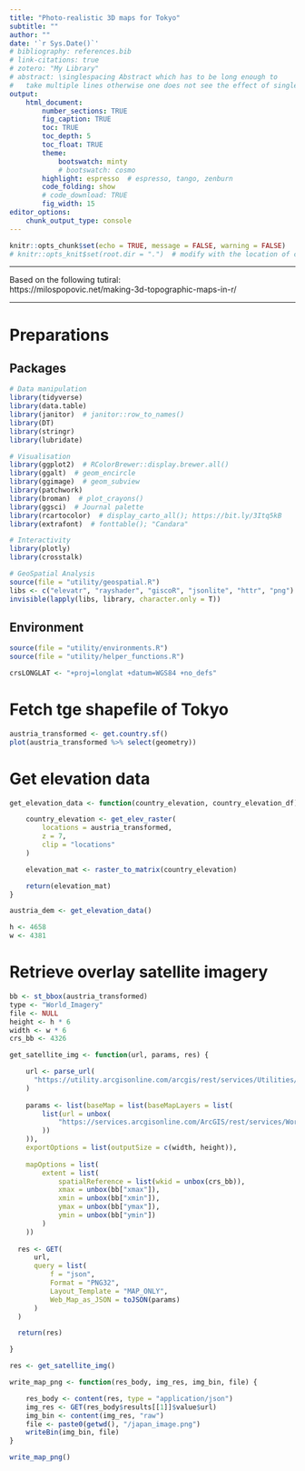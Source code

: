```yaml
---
title: "Photo-realistic 3D maps for Tokyo"
subtitle: ""
author: ""
date: '`r Sys.Date()`'
# bibliography: references.bib
# link-citations: true
# zotero: "My Library"
# abstract: \singlespacing Abstract which has to be long enough to 
#   take multiple lines otherwise one does not see the effect of single-spacing.
output: 
    html_document:
        number_sections: TRUE
        fig_caption: TRUE
        toc: TRUE
        toc_depth: 5
        toc_float: TRUE
        theme:
            bootswatch: minty
            # bootswatch: cosmo
        highlight: espresso  # espresso, tango, zenburn
        code_folding: show
        # code_download: TRUE
        fig_width: 15
editor_options: 
    chunk_output_type: console
---
```


```r
knitr::opts_chunk$set(echo = TRUE, message = FALSE, warning = FALSE)
# knitr::opts_knit$set(root.dir = ".")  # modify with the location of code
```

***

Based on the following tutiral:  
https://milospopovic.net/making-3d-topographic-maps-in-r/

***

# Preparations {.tabset .tabset-fade .tabset-pills}
## Packages
```r
# Data manipulation
library(tidyverse)
library(data.table)
library(janitor)  # janitor::row_to_names()
library(DT)
library(stringr)
library(lubridate)

# Visualisation
library(ggplot2)  # RColorBrewer::display.brewer.all()
library(ggalt)  # geom_encircle
library(ggimage)  # geom_subview
library(patchwork)
library(broman)  # plot_crayons()
library(ggsci)  # Journal palette
library(rcartocolor)  # display_carto_all(); https://bit.ly/3Itq5kB
library(extrafont)  # fonttable(); "Candara"

# Interactivity
library(plotly)
library(crosstalk)

# GeoSpatial Analysis
source(file = "utility/geospatial.R")
libs <- c("elevatr", "rayshader", "giscoR", "jsonlite", "httr", "png")
invisible(lapply(libs, library, character.only = T))
```

## Environment
```r
source(file = "utility/environments.R")
source(file = "utility/helper_functions.R")

crsLONGLAT <- "+proj=longlat +datum=WGS84 +no_defs"
```


# Fetch tge shapefile of Tokyo
```r
austria_transformed <- get.country.sf()
plot(austria_transformed %>% select(geometry))
```

# Get elevation data
```r
get_elevation_data <- function(country_elevation, country_elevation_df) {

	country_elevation <- get_elev_raster(
		locations = austria_transformed, 
		z = 7, 
		clip = "locations"
	)

	elevation_mat <- raster_to_matrix(country_elevation)

	return(elevation_mat)
}

austria_dem <- get_elevation_data()
```

```r
h <- 4658
w <- 4381
```

# Retrieve overlay satellite imagery
```r
bb <- st_bbox(austria_transformed)
type <- "World_Imagery"
file <- NULL
height <- h * 6
width <- w * 6
crs_bb <- 4326

get_satellite_img <- function(url, params, res) {

    url <- parse_url(
      "https://utility.arcgisonline.com/arcgis/rest/services/Utilities/PrintingTools/GPServer/Export%20Web%20Map%20Task/execute"
    )
  
    params <- list(baseMap = list(baseMapLayers = list(
        list(url = unbox(
            "https://services.arcgisonline.com/ArcGIS/rest/services/World_Imagery/MapServer"
        ))
    )), 
    exportOptions = list(outputSize = c(width, height)), 
    
    mapOptions = list(
        extent = list(
            spatialReference = list(wkid = unbox(crs_bb)), 
            xmax = unbox(bb["xmax"]),
            xmin = unbox(bb["xmin"]),
            ymax = unbox(bb["ymax"]),
            ymin = unbox(bb["ymin"])
        )
    ))
  
  res <- GET(
      url, 
      query = list(
          f = "json", 
          Format = "PNG32", 
          Layout_Template = "MAP_ONLY", 
          Web_Map_as_JSON = toJSON(params)
      )
  )

  return(res)

}

res <- get_satellite_img()
```

```r
write_map_png <- function(res_body, img_res, img_bin, file) {

	res_body <- content(res, type = "application/json")
	img_res <- GET(res_body$results[[1]]$value$url)
	img_bin <- content(img_res, "raw")
	file <- paste0(getwd(), "/japan_image.png")
	writeBin(img_bin, file)
}

write_map_png()
```
